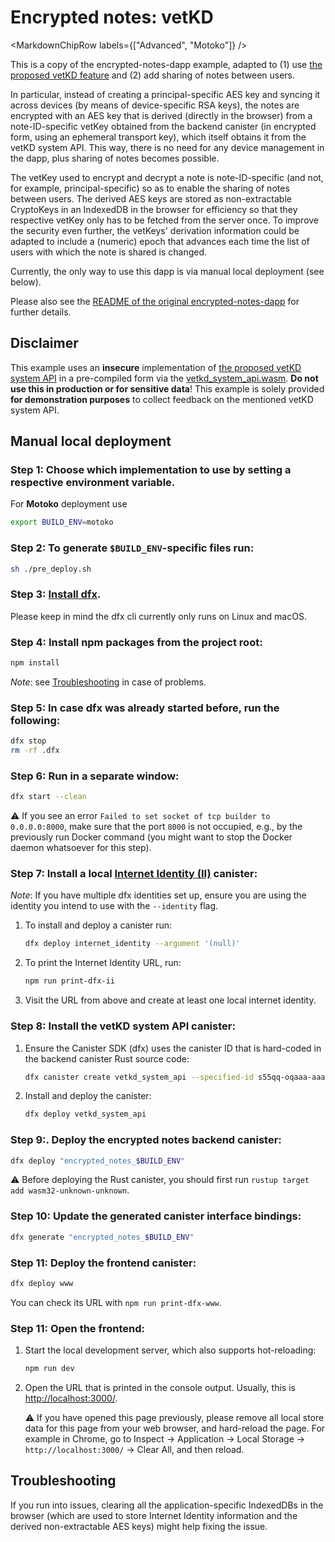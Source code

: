 
# Encrypted notes: vetKD

<MarkdownChipRow labels={["Advanced", "Motoko"]} />

This is a copy of the encrypted-notes-dapp example, adapted to (1) use [the proposed vetKD feature](https://github.com/dfinity/interface-spec/pull/158) and (2) add sharing of notes between users.

In particular, instead of creating a principal-specific AES key and syncing it across devices (by means of device-specific RSA keys), the notes are encrypted with an AES key that is derived (directly in the browser) from a note-ID-specific vetKey obtained from the backend canister (in encrypted form, using an ephemeral transport key), which itself obtains it from the vetKD system API. This way, there is no need for any device management in the dapp, plus sharing of notes becomes possible.

The vetKey used to encrypt and decrypt a note is note-ID-specific (and not, for example, principal-specific) so as to enable the sharing of notes between users. The derived AES keys are stored as non-extractable CryptoKeys in an IndexedDB in the browser for efficiency so that they respective vetKey only has to be fetched from the server once. To improve the security even further, the vetKeys' derivation information could be adapted to include a (numeric) epoch that advances each time the list of users with which the note is shared is changed.

Currently, the only way to use this dapp is via manual local deployment (see below).

Please also see the [README of the original encrypted-notes-dapp](../encrypted-notes-dapp/README.mdx) for further details.

## Disclaimer

This example uses an **insecure** implementation of [the proposed vetKD system API](https://github.com/dfinity/interface-spec/pull/158) in a pre-compiled form via the [vetkd_system_api.wasm](./vetkd_system_api.wasm). **Do not use this in production or for sensitive data**! This example is solely provided **for demonstration purposes** to collect feedback on the mentioned vetKD system API.

## Manual local deployment
### Step 1: Choose which implementation to use by setting a respective environment variable.
   
For **Motoko** deployment use
```sh
export BUILD_ENV=motoko
```

### Step 2: To generate `$BUILD_ENV`-specific files run:

```sh
sh ./pre_deploy.sh
```

### Step 3: [Install dfx](https://sdk.dfinity.org/docs/quickstart/local-quickstart.html). 

Please keep in mind the dfx cli currently only runs on Linux and macOS.

### Step 4: Install npm packages from the project root:

```sh
npm install
```
_Note_: see [Troubleshooting](#troubleshooting) in case of problems.

### Step 5: In case dfx was already started before, run the following:

```sh
dfx stop
rm -rf .dfx
```

### Step 6: Run in a separate window:

```sh
dfx start --clean
```
⚠️ If you see an error `Failed to set socket of tcp builder to 0.0.0.0:8000`, make sure that the port `8000` is not occupied, e.g., by the previously run Docker command (you might want to stop the Docker daemon whatsoever for this step).

### Step 7: Install a local [Internet Identity (II)](https://wiki.internetcomputer.org/wiki/What_is_Internet_Identity) canister:
   _Note_: If you have multiple dfx identities set up, ensure you are using the identity you intend to use with the `--identity` flag.
   1. To install and deploy a canister run:
      ```sh
      dfx deploy internet_identity --argument '(null)'
      ```
   2. To print the Internet Identity URL, run:
      ```sh
      npm run print-dfx-ii
      ```
   3. Visit the URL from above and create at least one local internet identity.

### Step 8: Install the vetKD system API canister:
   1. Ensure the Canister SDK (dfx) uses the canister ID that is hard-coded in the backend canister Rust source code:
      ```sh
      dfx canister create vetkd_system_api --specified-id s55qq-oqaaa-aaaaa-aaakq-cai
      ```
   2. Install and deploy the canister:
      ```sh
      dfx deploy vetkd_system_api
      ```

### Step 9:. Deploy the encrypted notes backend canister:

```sh
dfx deploy "encrypted_notes_$BUILD_ENV"
```
⚠️ Before deploying the Rust canister, you should first run `rustup target add wasm32-unknown-unknown`.

### Step 10: Update the generated canister interface bindings: 

```sh
dfx generate "encrypted_notes_$BUILD_ENV"
```

### Step 11: Deploy the frontend canister:
```sh
dfx deploy www
```
You can check its URL with `npm run print-dfx-www`.


### Step 11: Open the frontend:

   1. Start the local development server, which also supports hot-reloading:
      ```sh
      npm run dev
      ```
   2. Open the URL that is printed in the console output. Usually, this is [http://localhost:3000/](http://localhost:3000/).

      ⚠️ If you have opened this page previously, please remove all local store data for this page from your web browser, and hard-reload the page. For example in Chrome, go to Inspect → Application → Local Storage → `http://localhost:3000/` → Clear All, and then reload.

## Troubleshooting

If you run into issues, clearing all the application-specific IndexedDBs in the browser (which are used to store Internet Identity information and the derived non-extractable AES keys) might help fixing the issue.
